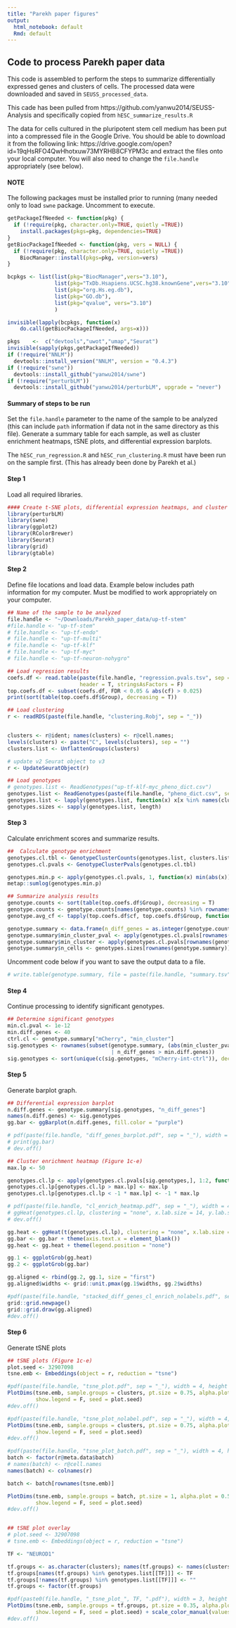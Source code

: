 ```yaml
---
title: "Parekh paper figures"
output:
  html_notebook: default
  Rmd: default
---
```


## Code to process Parekh paper data
This code is assembled to perform the steps to summarize differentially expressed genes and clusters of cells. The processed data were downloaded and saved in `SEUSS_processed_data`.

This cade has been pulled from https://github.com/yanwu2014/SEUSS-Analysis and specifically copied from `hESC_summarize_results.R`

The data for cells cultured in the pluripotent stem cell medium has been put into a compressed file in the Google Drive. You should be able to download it from the following link: https://drive.google.com/open?id=19qHsRFO4QwHhotxuw73MYRHB8CFYPM3c and extract the files onto your local computer. You will also need to change the `file.handle` appropriately (see below).

#### NOTE
The following packages must be installed prior to running (many needed only to load `swne` package. Uncomment to execute.

```r
getPackageIfNeeded <- function(pkg) {
  if (!require(pkg, character.only=TRUE, quietly =TRUE))
    install.packages(pkgs=pkg, dependencies=TRUE)
}
getBiocPackageIfNeeded <- function(pkg, vers = NULL) {
  if (!require(pkg, character.only=TRUE, quietly =TRUE))
    BiocManager::install(pkgs=pkg, version=vers)
}

bcpkgs <- list(list(pkg="BiocManager",vers="3.10"),
               list(pkg="TxDb.Hsapiens.UCSC.hg38.knownGene",vers="3.10"),
               list(pkg="org.Hs.eg.db"),
               list(pkg="GO.db"),
               list(pkg="qvalue", vers="3.10")
               )

invisible(lapply(bcpkgs, function(x) 
    do.call(getBiocPackageIfNeeded, args=x)))

pkgs	<-	c("devtools","uwot","umap","Seurat")
invisible(sapply(pkgs,getPackageIfNeeded))
if (!require("NNLM")) 
  devtools::install_version("NNLM", version = "0.4.3")
if (!require("swne")) 
  devtools::install_github("yanwu2014/swne")
if (!require("perturbLM")) 
  devtools::install_github("yanwu2014/perturbLM", upgrade = "never")
```

#### Summary of steps to be run
Set the `file.handle` parameter to the name of the sample to be analyzed (this can include `path` information if data not in the same directory as this file). Generate a summary table for each sample, as well as cluster enrichment heatmaps, tSNE plots, and differential expression barplots. 

The `hESC_run_regression.R` and `hESC_run_clustering.R` must have been run on the sample first. (This has already been done by Parekh et al.)

#### Step 1
Load all required libraries.
```r
#### Create t-SNE plots, differential expression heatmaps, and cluster enrichment heatmaps
library(perturbLM)
library(swne)
library(ggplot2)
library(RColorBrewer)
library(Seurat)
library(grid)
library(gtable)

```
 
#### Step 2
Define file locations and load data. Example below includes path information for my computer. Must be modified to work appropriately on your computer.

```r
## Name of the sample to be analyzed
file.handle <- "~/Downloads/Parekh_paper_data/up-tf-stem"
#file.handle <- "up-tf-stem"
# file.handle <- "up-tf-endo"
# file.handle <- "up-tf-multi"
# file.handle <- "up-tf-klf"
# file.handle <- "up-tf-myc"
# file.handle <- "up-tf-neuron-nohygro"

## Load regression results
coefs.df <- read.table(paste(file.handle, "regression.pvals.tsv", sep = "_"), sep = "\t", 
                       header = T, stringsAsFactors = F)
top.coefs.df <- subset(coefs.df, FDR < 0.05 & abs(cf) > 0.025)
print(sort(table(top.coefs.df$Group), decreasing = T))

## Load clustering
r <- readRDS(paste(file.handle, "clustering.Robj", sep = "_"))


clusters <- r@ident; names(clusters) <- r@cell.names;
levels(clusters) <- paste("C", levels(clusters), sep = "")
clusters.list <- UnflattenGroups(clusters)

# update v2 Seurat object to v3
r <- UpdateSeuratObject(r)

## Load genotypes
# genotypes.list <- ReadGenotypes("up-tf-klf-myc_pheno_dict.csv")
genotypes.list <- ReadGenotypes(paste(file.handle, "pheno_dict.csv", sep = "_"))
genotypes.list <- lapply(genotypes.list, function(x) x[x %in% names(clusters)])
genotypes.sizes <- sapply(genotypes.list, length)
```

#### Step 3
Calculate enrichment scores and summarize results.
```r
##  Calculate genotype enrichment
genotypes.cl.tbl <- GenotypeClusterCounts(genotypes.list, clusters.list)
genotypes.cl.pvals <- GenotypeClusterPvals(genotypes.cl.tbl)

genotypes.min.p <- apply(genotypes.cl.pvals, 1, function(x) min(abs(x)) * length(x))
metap::sumlog(genotypes.min.p)

## Summarize analysis results
genotype.counts <- sort(table(top.coefs.df$Group), decreasing = T)
genotype.counts <- genotype.counts[names(genotype.counts) %in% rownames(genotypes.cl.pvals)]
genotype.avg_cf <- tapply(top.coefs.df$cf, top.coefs.df$Group, function(x) mean(abs(x)))[names(genotype.counts)]

genotype.summary <- data.frame(n_diff_genes = as.integer(genotype.counts), avg_cf = genotype.avg_cf)
genotype.summary$min_cluster_pval <- apply(genotypes.cl.pvals[rownames(genotype.summary), ], 1, function(x) min(abs(x)))
genotype.summary$min_cluster <- apply(genotypes.cl.pvals[rownames(genotype.summary), ], 1, function(x) names(x[which.min(abs(x))]))
genotype.summary$n_cells <- genotypes.sizes[rownames(genotype.summary)]
```

Uncomment code below if you want to save the output data to a file.
```r
# write.table(genotype.summary, file = paste(file.handle, "summary.tsv", sep = "_"), sep = "\t")
```

#### Step 4
Continue processing to identify significant genotypes.
```r
## Determine significant genotypes
min.cl.pval <- 1e-12
min.diff.genes <- 40
ctrl.cl <- genotype.summary["mCherry", "min_cluster"]
sig.genotypes <- rownames(subset(genotype.summary, (abs(min_cluster_pval) < min.cl.pval & min_cluster != ctrl.cl) 
                                 | n_diff_genes > min.diff.genes))
sig.genotypes <- sort(unique(c(sig.genotypes, "mCherry-int-ctrl")), decreasing = T); print(sig.genotypes);
```

#### Step 5
Generate barplot graph.
```r
## Differential expression barplot
n.diff.genes <- genotype.summary[sig.genotypes, "n_diff_genes"]
names(n.diff.genes) <- sig.genotypes
gg.bar <- ggBarplot(n.diff.genes, fill.color = "purple")

# pdf(paste(file.handle, "diff_genes_barplot.pdf", sep = "_"), width = 3.5, height = 1.5)
# print(gg.bar)
# dev.off()

## Cluster enrichment heatmap (Figure 1c-e)
max.lp <- 50

genotypes.cl.lp <- apply(genotypes.cl.pvals[sig.genotypes,], 1:2, function(x) ifelse(x > 0, -log10(x), log10(-1 * x)))
genotypes.cl.lp[genotypes.cl.lp > max.lp] <- max.lp
genotypes.cl.lp[genotypes.cl.lp < -1 * max.lp] <- -1 * max.lp

# pdf(paste(file.handle, "cl_enrich_heatmap.pdf", sep = "_"), width = 4.5, height = 5)
# ggHeat(genotypes.cl.lp, clustering = "none", x.lab.size = 14, y.lab.size = 14)
# dev.off()

gg.heat <- ggHeat(t(genotypes.cl.lp), clustering = "none", x.lab.size = 14, y.lab.size = 14)
gg.bar <- gg.bar + theme(axis.text.x = element_blank())
gg.heat <- gg.heat + theme(legend.position = "none")

gg.1 <- ggplotGrob(gg.heat)
gg.2 <- ggplotGrob(gg.bar)

gg.aligned <- rbind(gg.2, gg.1, size = "first")
gg.aligned$widths <- grid::unit.pmax(gg.1$widths, gg.2$widths)

#pdf(paste(file.handle, "stacked_diff_genes_cl_enrich_nolabels.pdf", sep = "_"), width = 5.5, height = 6)
grid::grid.newpage()
grid::grid.draw(gg.aligned)
#dev.off()

```

#### Step 6
Generate tSNE plots
```r
## tSNE plots (Figure 1c-e)
plot.seed <- 32907098
tsne.emb <- Embeddings(object = r, reduction = "tsne")

#pdf(paste(file.handle, "tsne_plot.pdf", sep = "_"), width = 4, height = 4)
PlotDims(tsne.emb, sample.groups = clusters, pt.size = 0.75, alpha.plot = 0.5, label.size = 6, do.label = T,
         show.legend = F, seed = plot.seed)
#dev.off()

#pdf(paste(file.handle, "tsne_plot_nolabel.pdf", sep = "_"), width = 4, height = 4)
PlotDims(tsne.emb, sample.groups = clusters, pt.size = 0.75, alpha.plot = 0.5, label.size = 0, do.label = F,
         show.legend = F, seed = plot.seed)
#dev.off()

#pdf(paste(file.handle, "tsne_plot_batch.pdf", sep = "_"), width = 4, height = 4)
batch <- factor(r@meta.data$batch)
# names(batch) <- r@cell.names
names(batch) <- colnames(r)

batch <- batch[rownames(tsne.emb)]

PlotDims(tsne.emb, sample.groups = batch, pt.size = 1, alpha.plot = 0.5, label.size = 8, do.label = T,
         show.legend = F, seed = plot.seed)
#dev.off()


## tSNE plot overlay
# plot.seed <- 32907098
# tsne.emb <- Embeddings(object = r, reduction = "tsne")

TF <- "NEUROD1"

tf.groups <- as.character(clusters); names(tf.groups) <- names(clusters);
tf.groups[names(tf.groups) %in% genotypes.list[[TF]]] <- TF
tf.groups[!names(tf.groups) %in% genotypes.list[[TF]]] <- ""
tf.groups <- factor(tf.groups)

#pdf(paste0(file.handle, "_tsne_plot_", TF, ".pdf"), width = 3, height = 3)
PlotDims(tsne.emb, sample.groups = tf.groups, pt.size = 0.35, alpha.plot = 0.4, label.size = 0, do.label = T,
         show.legend = F, seed = plot.seed) + scale_color_manual(values = c("grey", "red")) + ggtitle(TF)
#dev.off()
```

